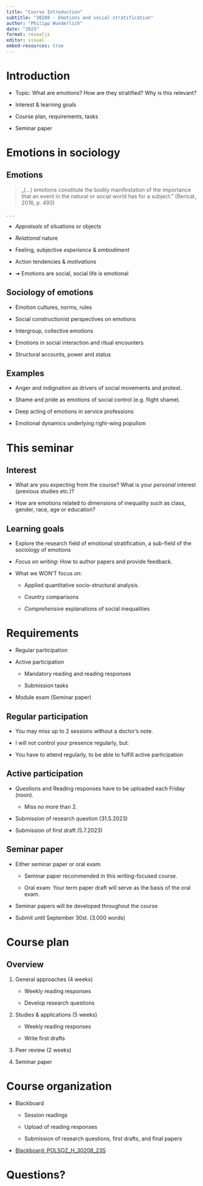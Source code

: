 ```yaml
---
title: "Course Introduction"
subtitle: "30208 - Emotions and social stratification"
author: "Philipp Wunderlich"
date: "2023"
format: revealjs
editor: visual
embed-resources: true
---
```


# Introduction

-   Topic: What are emotions? How are they stratified? Why is this relevant?

-   Interest & learning goals

-   Course plan, requirements, tasks

-   Seminar paper

# Emotions in sociology

## Emotions

> „(...) emotions constitute the bodily manifestation of the importance that an event in the natural or social world has for a subject." (Bericat, 2016, p. 493)

. . .

-   *Appraisals* of situations or objects

-   *Relational* nature

-   Feeling, subjective *experience* & *embodiment*

-   Action tendencies & *motivations*

-   ➔ Emotions are social, social life is emotional

## Sociology of emotions

-   Emotion cultures, norms, rules

-   Social constructionist perspectives on emotions

-   Intergroup, collective emotions

-   Emotions in social interaction and ritual encounters

-   Structural accounts, power and status

## Examples

-   Anger and indignation as drivers of social movements and protest.

-   Shame and pride as emotions of social control (e.g. flight shame).

-   Deep acting of emotions in service professions

-   Emotional dynamics underlying right-wing populism

# This seminar

## Interest

-   What are you expecting from the course? What is your *personal* interest (previous studies etc.)?

-   How are emotions related to dimensions of inequality such as class, gender, race, age or education?

## Learning goals

-   Explore the research field of emotional stratification, a sub-field of the sociology of emotions

-   *Focus on writing*: How to author papers and provide feedback.

-   What we WON'T focus on:

    -   Applied quantitative socio-structural analysis.

    -   Country comparisons

    -   *Comprehensive* explanations of social inequalities

# Requirements

-   Regular participation

-   Active participation

    -   Mandatory reading and reading responses

    -   Submission tasks

-   Module exam (Seminar paper)

## Regular participation

-   You may miss up to 2 sessions without a doctor's note.

-   I will not control your presence regularly, but:

-   You have to attend regularly, to be able to fulfill active participation

## Active participation

-   Questions and Reading responses have to be uploaded each Friday (noon).

    -   Miss no more than 2.

-   Submission of research question (31.5.2023)

-   Submission of first draft (5.7.2023)

## Seminar paper

-   Either seminar paper or oral exam.

    -   Seminar paper recommended in this writing-focused course.

    -   Oral exam: Your term paper draft will serve as the basis of the oral exam.

-   Seminar papers will be developed throughout the course

-   Submit until September 30st. (3.000 words)

# Course plan

## Overview

1.  General approaches (4 weeks)

    -   Weekly reading responses

    -   Develop research questions

2.  Studies & applications (5 weeks)

    -   Weekly reading responses

    -   Write first drafts

3.  Peer review (2 weeks)

4.  Seminar paper

# Course organization

-   Blackboard

    -   Session readings

    -   Upload of reading responses

    -   Submission of research questions, first drafts, and final papers

-   [Blackboard: POLSOZ_H\_30208_23S](https://fu-berlin.blackboard.com/webapps/blackboard/execute/content/file?cmd=view&content_id=_5422739_1&course_id=_182808_1&mode=view#_5422739_1 "Blackboard course")

# Questions?
